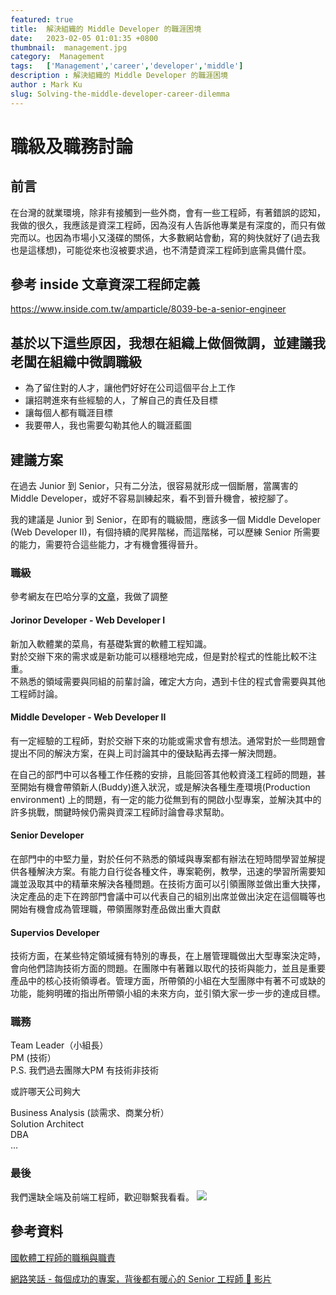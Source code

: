 ```yaml
---
featured: true
title:  解決組織的 Middle Developer 的職涯困境
date:   2023-02-05 01:01:35 +0800
thumbnail:  management.jpg
category:  Management
tags:   ['Management','career','developer','middle']
description : 解決組織的 Middle Developer 的職涯困境
author : Mark Ku
slug: Solving-the-middle-developer-career-dilemma
---
```

# 職級及職務討論

## 前言
在台灣的就業環境，除非有接觸到一些外商，會有一些工程師，有著錯誤的認知，我做的很久，我應該是資深工程師，因為沒有人告訴他專業是有深度的，而只有做完而以。也因為市場小又淺碟的關係，大多數網站會動，寫的夠快就好了(過去我也是這樣想)，可能從來也沒被要求過，也不清楚資深工程師到底需具備什麼。

## 參考 inside 文章資深工程師定義 
https://www.inside.com.tw/amparticle/8039-be-a-senior-engineer

## 基於以下這些原因，我想在組織上做個微調，並建議我老闆在組織中微調職級
* 為了留住對的人才，讓他們好好在公司這個平台上工作
* 讓招聘進來有些經驗的人，了解自己的責任及目標
* 讓每個人都有職涯目標
* 我要帶人，我也需要勾勒其他人的職涯藍圖

## 建議方案
在過去 Junior 到 Senior，只有二分法，很容易就形成一個斷層，當厲害的 Middle Developer，或好不容易訓練起來，看不到晉升機會，被挖腳了。  

我的建議是 Junior 到 Senior，在即有的職級間，應該多一個 Middle Developer (Web Developer II)，有個持續的爬昇階梯，而這階梯，可以歷練 Senior 所需要的能力，需要符合這些能力，才有機會獲得晉升。

### 職級
參考網友在巴哈分享的[文章](https://forum.gamer.com.tw/C.php?bsn=60561&snA=20317)，我做了調整

#### Jorinor Developer -  Web Developer I
新加入軟體業的菜鳥，有基礎紮實的軟體工程知識。  
對於交辦下來的需求或是新功能可以穩穩地完成，但是對於程式的性能比較不注重。  
不熟悉的領域需要與同組的前輩討論，確定大方向，遇到卡住的程式會需要與其他工程師討論。

#### Middle Developer - Web Developer II
有一定經驗的工程師，對於交辦下來的功能或需求會有想法。通常對於一些問題會提出不同的解決方案，在與上司討論其中的優缺點再去擇一解決問題。  

在自己的部門中可以各種工作任務的安排，且能回答其他較資淺工程師的問題，甚至開始有機會帶領新人(Buddy)進入狀況，或是解決各種生產環境(Production environment) 上的問題，有一定的能力從無到有的開啟小型專案，並解決其中的許多挑戰，關鍵時候仍需與資深工程師討論會尋求幫助。

#### Senior Developer
在部門中的中堅力量，對於任何不熟悉的領域與專案都有辦法在短時間學習並解提供各種解決方案。有能力自行從各種文件，專案範例，教學，迅速的學習所需要知識並汲取其中的精華來解決各種問題。在技術方面可以引領團隊並做出重大抉擇，決定產品的走下在跨部門會議中可以代表自己的組別出席並做出決定在這個職等也開始有機會成為管理職，帶領團隊對產品做出重大貢獻

#### Supervios Developer
技術方面，在某些特定領域擁有特別的專長，在上層管理職做出大型專案決定時，會向他們諮詢技術方面的問題。在團隊中有著難以取代的技術與能力，並且是重要產品中的核心技術領導者。管理方面，所帶領的小組在大型團隊中有著不可或缺的功能，能夠明確的指出所帶領小組的未來方向，並引領大家一步一步的達成目標。

### 職務
Team Leader（小組長）  
PM (技術）  
P.S. 我們過去團隊大PM 有技術非技術  

或許哪天公司夠大  

Business Analysis (談需求、商業分析）  
Solution Architect  
DBA  
…  

### 最後
我們還缺全端及前端工程師，歡迎聯繫我看看。 
![](https://i.imgur.com/PVjySMJ.jpg)

## 參考資料
[國軟體工程師的職稱與職責](https://forum.gamer.com.tw/C.php?bsn=60561&snA=20317)  

[網路笑話 - 每個成功的專案，背後都有暖心的 Senior 工程師 🥰 影片](https://www.facebook.com/watch/?v=1548226832312319&extid=NS-UNK-UNK-UNK-IOS_GK0T-GK1C&mibextid=2Rb1fB&ref=sharing)